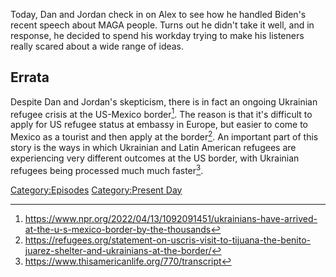 {{DEFAULTSORT:
    #_EPISODE_0721:September 2, 2022
}}{{Episode
    | title           = September 2, 2022
    | caption         = Listen to this episode on [https://knowledgefight.libsyn.com/721-september-2-2022 Libsyn] [https://open.spotify.com/episode/44TVkBCfEQhNefw4FT3Uvb Spotify], Read the [[Transcript/721: September 2, 2022|Unofficial Transcript]], View discussion on [https://reddit.com/x69j3v Reddit]
    | episodeNumber   = 721
    | length          = 01:30:39
    | airDate         = September 5, 2022
    | coverageDate    = September 2, 2022
    | episodeType     = [[:Category:Present Day|Present Day]]
    | previousEpisode = [[720: August 6, 2003]]
    | nextEpisode     = [[722: Space Capitalism Is Still Capitalism]]
}}

{{Stub}}

Today, Dan and Jordan check in on Alex to see how he handled Biden's recent speech about MAGA people.  Turns out he didn't take it well, and in response, he decided to spend his workday trying to make his listeners really scared about a wide range of ideas.

== Errata ==

Despite Dan and Jordan's skepticism, there is in fact an ongoing Ukrainian refugee crisis at the US-Mexico border<ref>https://www.npr.org/2022/04/13/1092091451/ukrainians-have-arrived-at-the-u-s-mexico-border-by-the-thousands</ref>. The reason is that it's difficult to apply for US refugee status at embassy in Europe, but easier to come to Mexico as a tourist and then apply at the border<ref>https://refugees.org/statement-on-uscris-visit-to-tijuana-the-benito-juarez-shelter-and-ukrainians-at-the-border/</ref>. An important part of this story is the ways in which Ukrainian and Latin American refugees are experiencing very different outcomes at the US border, with Ukrainian refugees being processed much much faster<ref>https://www.thisamericanlife.org/770/transcript</ref>.

[[Category:Episodes]]
[[Category:Present Day]]
